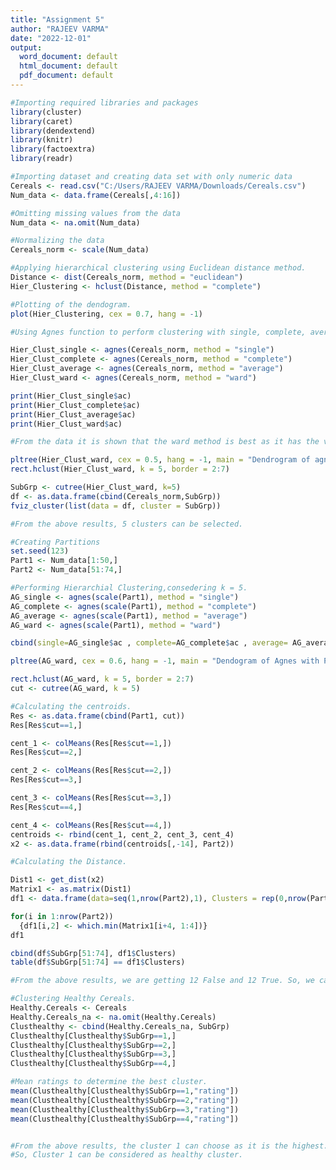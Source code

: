 ---
title: "Assignment 5"
author: "RAJEEV VARMA"
date: "2022-12-01"
output:
  word_document: default
  html_document: default
  pdf_document: default
---
```{r}
#Importing required libraries and packages
library(cluster)
library(caret)
library(dendextend)
library(knitr)
library(factoextra)
library(readr)
```


```{r}
#Importing dataset and creating data set with only numeric data
Cereals <- read.csv("C:/Users/RAJEEV VARMA/Downloads/Cereals.csv")
Num_data <- data.frame(Cereals[,4:16])

#Omitting missing values from the data
Num_data <- na.omit(Num_data)

#Normalizing the data
Cereals_norm <- scale(Num_data)
```


```{r}
#Applying hierarchical clustering using Euclidean distance method.
Distance <- dist(Cereals_norm, method = "euclidean")
Hier_Clustering <- hclust(Distance, method = "complete")

#Plotting of the dendogram.
plot(Hier_Clustering, cex = 0.7, hang = -1)
```


```{r}
#Using Agnes function to perform clustering with single, complete, average and ward linkages

Hier_Clust_single <- agnes(Cereals_norm, method = "single")
Hier_Clust_complete <- agnes(Cereals_norm, method = "complete")
Hier_Clust_average <- agnes(Cereals_norm, method = "average")
Hier_Clust_ward <- agnes(Cereals_norm, method = "ward")

print(Hier_Clust_single$ac)
print(Hier_Clust_complete$ac)
print(Hier_Clust_average$ac)
print(Hier_Clust_ward$ac)

#From the data it is shown that the ward method is best as it has the value of 0.9046042.
```


```{r}
pltree(Hier_Clust_ward, cex = 0.5, hang = -1, main = "Dendrogram of agnes")
rect.hclust(Hier_Clust_ward, k = 5, border = 2:7)

SubGrp <- cutree(Hier_Clust_ward, k=5)
df <- as.data.frame(cbind(Cereals_norm,SubGrp))
fviz_cluster(list(data = df, cluster = SubGrp))

#From the above results, 5 clusters can be selected. 
```


```{r}
#Creating Partitions
set.seed(123)
Part1 <- Num_data[1:50,]
Part2 <- Num_data[51:74,]
```


```{r}
#Performing Hierarchial Clustering,consedering k = 5.
AG_single <- agnes(scale(Part1), method = "single")
AG_complete <- agnes(scale(Part1), method = "complete")
AG_average <- agnes(scale(Part1), method = "average")
AG_ward <- agnes(scale(Part1), method = "ward")

cbind(single=AG_single$ac , complete=AG_complete$ac , average= AG_average$ac , ward= AG_ward$ac)

pltree(AG_ward, cex = 0.6, hang = -1, main = "Dendogram of Agnes with Partitioned Data")

rect.hclust(AG_ward, k = 5, border = 2:7)
cut <- cutree(AG_ward, k = 5)
```


```{r}
#Calculating the centroids.
Res <- as.data.frame(cbind(Part1, cut))
Res[Res$cut==1,]

cent_1 <- colMeans(Res[Res$cut==1,])
Res[Res$cut==2,]

cent_2 <- colMeans(Res[Res$cut==2,])
Res[Res$cut==3,]

cent_3 <- colMeans(Res[Res$cut==3,])
Res[Res$cut==4,]

cent_4 <- colMeans(Res[Res$cut==4,])
centroids <- rbind(cent_1, cent_2, cent_3, cent_4)
x2 <- as.data.frame(rbind(centroids[,-14], Part2))
```


```{r}
#Calculating the Distance.

Dist1 <- get_dist(x2)
Matrix1 <- as.matrix(Dist1)
df1 <- data.frame(data=seq(1,nrow(Part2),1), Clusters = rep(0,nrow(Part2)))

for(i in 1:nrow(Part2)) 
  {df1[i,2] <- which.min(Matrix1[i+4, 1:4])}
df1

cbind(df$SubGrp[51:74], df1$Clusters)
table(df$SubGrp[51:74] == df1$Clusters)

#From the above results, we are getting 12 False and 12 True. So, we can tell that the model is partially stable.
```


```{r}
#Clustering Healthy Cereals.
Healthy.Cereals <- Cereals
Healthy.Cereals_na <- na.omit(Healthy.Cereals)
Clusthealthy <- cbind(Healthy.Cereals_na, SubGrp)
Clusthealthy[Clusthealthy$SubGrp==1,]
Clusthealthy[Clusthealthy$SubGrp==2,]
Clusthealthy[Clusthealthy$SubGrp==3,]
Clusthealthy[Clusthealthy$SubGrp==4,]

#Mean ratings to determine the best cluster.
mean(Clusthealthy[Clusthealthy$SubGrp==1,"rating"])
mean(Clusthealthy[Clusthealthy$SubGrp==2,"rating"])
mean(Clusthealthy[Clusthealthy$SubGrp==3,"rating"])
mean(Clusthealthy[Clusthealthy$SubGrp==4,"rating"])


#From the above results, the cluster 1 can choose as it is the highest.
#So, Cluster 1 can be considered as healthy cluster.
```

